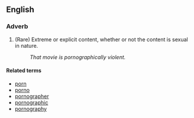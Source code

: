 ==English==

===Adverb===
#(Rare) Extreme or explicit content, whether or not the content is sexual in nature.
#:''That movie is pornographically violent.''

====Related terms====
*[[porn]]
*[[porno]]
*[[pornographer]]
*[[pornographic]]
*[[pornography]]